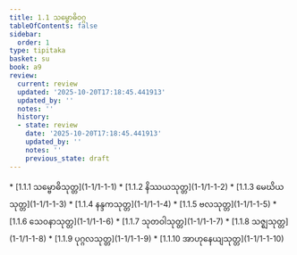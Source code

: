 ```yaml
---
title: 1.1 သမ္ဗောဓိဝဂ္ဂ
tableOfContents: false
sidebar:
  order: 1
type: tipitaka
basket: su
book: a9
review:
  current: review
  updated: '2025-10-20T17:18:45.441913'
  updated_by: ''
  notes: ''
  history:
  - state: review
    date: '2025-10-20T17:18:45.441913'
    updated_by: ''
    notes: ''
    previous_state: draft
---
```



<DynamicBreadcrumb />


<ReviewStatus review={frontmatter.review} showDetails={true} />

<HypothesisAnnotation frontmatter={frontmatter} />



<TableOfContents book="a9" section="1.1">
* [1.1.1 သမ္ဗောဓိသုတ္တ](1-1/1-1-1)
* [1.1.2 နိဿယသုတ္တ](1-1/1-1-2)
* [1.1.3 မေဃိယသုတ္တ](1-1/1-1-3)
* [1.1.4 နန္ဒကသုတ္တ](1-1/1-1-4)
* [1.1.5 ဗလသုတ္တ](1-1/1-1-5)
* [1.1.6 သေဝနာသုတ္တ](1-1/1-1-6)
* [1.1.7 သုတဝါသုတ္တ](1-1/1-1-7)
* [1.1.8 သဇ္ဈသုတ္တ](1-1/1-1-8)
* [1.1.9 ပုဂ္ဂလသုတ္တ](1-1/1-1-9)
* [1.1.10 အာဟုနေယျသုတ္တ](1-1/1-1-10)
</TableOfContents>
